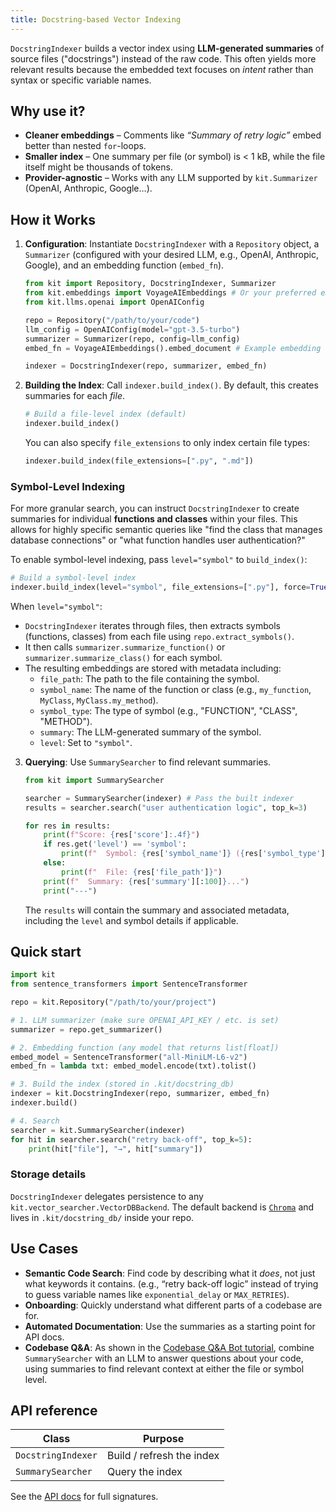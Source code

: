 ```yaml
---
title: Docstring-based Vector Indexing
---
```


`DocstringIndexer` builds a vector index using **LLM-generated summaries** of
source files ("docstrings") instead of the raw code.  This often yields more
relevant results because the embedded text focuses on *intent* rather than
syntax or specific variable names.

## Why use it?

* **Cleaner embeddings** – Comments like *“Summary of retry logic”* embed better
  than nested `for`-loops.
* **Smaller index** – One summary per file (or symbol) is < 1 kB, while the file
  itself might be thousands of tokens.
* **Provider-agnostic** – Works with any LLM supported by `kit.Summarizer`
  (OpenAI, Anthropic, Google…).

## How it Works

1.  **Configuration**: Instantiate `DocstringIndexer` with a `Repository` object,
a   `Summarizer` (configured with your desired LLM, e.g., OpenAI, Anthropic, Google),
    and an embedding function (`embed_fn`).

    ```python
    from kit import Repository, DocstringIndexer, Summarizer
    from kit.embeddings import VoyageAIEmbeddings # Or your preferred embedder
    from kit.llms.openai import OpenAIConfig

    repo = Repository("/path/to/your/code")
    llm_config = OpenAIConfig(model="gpt-3.5-turbo")
    summarizer = Summarizer(repo, config=llm_config)
    embed_fn = VoyageAIEmbeddings().embed_document # Example embedding function

    indexer = DocstringIndexer(repo, summarizer, embed_fn)
    ```

2.  **Building the Index**: Call `indexer.build_index()`.
    By default, this creates summaries for each *file*.

    ```python
    # Build a file-level index (default)
    indexer.build_index()
    ```

    You can also specify `file_extensions` to only index certain file types:
    ```python
    indexer.build_index(file_extensions=[".py", ".md"])
    ```

### Symbol-Level Indexing

For more granular search, you can instruct `DocstringIndexer` to create summaries for individual **functions and classes** within your files. This allows for highly specific semantic queries like "find the class that manages database connections" or "what function handles user authentication?"

To enable symbol-level indexing, pass `level="symbol"` to `build_index()`:

```python
# Build a symbol-level index
indexer.build_index(level="symbol", file_extensions=[".py"], force=True)
```

When `level="symbol"`:
*   `DocstringIndexer` iterates through files, then extracts symbols (functions, classes) from each file using `repo.extract_symbols()`.
*   It then calls `summarizer.summarize_function()` or `summarizer.summarize_class()` for each symbol.
*   The resulting embeddings are stored with metadata including:
    *   `file_path`: The path to the file containing the symbol.
    *   `symbol_name`: The name of the function or class (e.g., `my_function`, `MyClass`, `MyClass.my_method`).
    *   `symbol_type`: The type of symbol (e.g., "FUNCTION", "CLASS", "METHOD").
    *   `summary`: The LLM-generated summary of the symbol.
    *   `level`: Set to `"symbol"`.

3.  **Querying**: Use `SummarySearcher` to find relevant summaries.

    ```python
    from kit import SummarySearcher

    searcher = SummarySearcher(indexer) # Pass the built indexer
    results = searcher.search("user authentication logic", top_k=3)

    for res in results:
        print(f"Score: {res['score']:.4f}")
        if res.get('level') == 'symbol':
            print(f"  Symbol: {res['symbol_name']} ({res['symbol_type']}) in {res['file_path']}")
        else:
            print(f"  File: {res['file_path']}")
        print(f"  Summary: {res['summary'][:100]}...")
        print("---")
    ```
    The `results` will contain the summary and associated metadata, including the `level` and symbol details if applicable.

## Quick start

```python
import kit
from sentence_transformers import SentenceTransformer

repo = kit.Repository("/path/to/your/project")

# 1. LLM summarizer (make sure OPENAI_API_KEY / etc. is set)
summarizer = repo.get_summarizer()

# 2. Embedding function (any model that returns list[float])
embed_model = SentenceTransformer("all-MiniLM-L6-v2")
embed_fn = lambda txt: embed_model.encode(txt).tolist()

# 3. Build the index (stored in .kit/docstring_db)
indexer = kit.DocstringIndexer(repo, summarizer, embed_fn)
indexer.build()

# 4. Search
searcher = kit.SummarySearcher(indexer)
for hit in searcher.search("retry back-off", top_k=5):
    print(hit["file"], "→", hit["summary"])
```

### Storage details

`DocstringIndexer` delegates persistence to any
`kit.vector_searcher.VectorDBBackend`.  The default backend is
[`Chroma`](https://docs.trychroma.com/) and lives in
`.kit/docstring_db/` inside your repo.

## Use Cases

*   **Semantic Code Search**: Find code by describing what it *does*, not just
    what keywords it contains. (e.g., “retry back-off logic” instead of trying to
    guess variable names like `exponential_delay` or `MAX_RETRIES`).
*   **Onboarding**: Quickly understand what different parts of a codebase are for.
*   **Automated Documentation**: Use the summaries as a starting point for API docs.
*   **Codebase Q&A**: As shown in the [Codebase Q&A Bot tutorial](/docs/tutorials/codebase-qa-bot), combine `SummarySearcher` with an LLM to answer questions about your code, using summaries to find relevant context at either the file or symbol level.


## API reference

| Class | Purpose |
|-------|---------|
| `DocstringIndexer` | Build / refresh the index |
| `SummarySearcher`  | Query the index |

See the [API docs](/docs/api) for full signatures.
